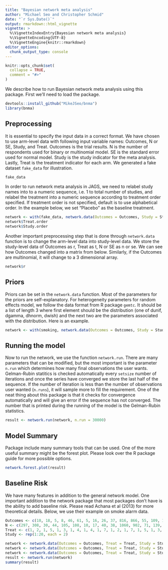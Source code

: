 ```yaml
---
title: "Bayesian network meta analysis"
author: "Michael Seo and Christopher Schmid"
date: "`r Sys.Date()`"
output: rmarkdown::html_vignette
vignette: >
  %\VignetteIndexEntry{Bayesian network meta analysis}
  %\VignetteEncoding{UTF-8}
  %\VignetteEngine{knitr::rmarkdown}
editor_options: 
  chunk_output_type: console
---
```


```r
knitr::opts_chunk$set(
  collapse = TRUE,
  comment = "#>"
)
```

We describe how to run Bayesian network meta analysis using this package. First we'll need to load the package.

```r
devtools::install_github("MikeJSeo/bnma")
library(bnma)
```

## Preprocessing

It is essential to specify the input data in a correct format. We have chosen to use arm-level data with following input variable names: Outcomes, N or SE, Study, and Treat. Outcomes is the trial results. N is the number of respondents used for binary or multinomial model. SE is the standard error used for normal model. Study is the study indicator for the meta analysis. Lastly, Treat is the treatment indicator for each arm. We generated a fake dataset `fake_data` for illustration.

```r
fake_data
```

In order to run network meta analysis in JAGS, we need to relabel study names into to a numeric sequence, i.e. 1 to total number of studies, and relabel the treatment into a numeric sequence according to treatment order specified. If treatment order is not specified, default is to use alphabetical order. In the example below, we set "Placebo" as the baseline treatment.

```r
network <- with(fake_data, network.data(Outcomes = Outcomes, Study = Study, Treat = Treat, N = N, response = "binomial", Treat.order = c("Placebo", "Treatment")))
network$Treat.order 
network$Study.order
```

Another important preprocessing step that is done through `network.data` function is to change the arm-level data into study-level data. We store the study-level data of Outcomes as r, Treat as t, N or SE as n or se. We can see how Outcomes changed into a matrix from below. Similarly, if the Outcomes are multinomial, it will change to a 3 dimensional array.

```r
network$r
```

## Priors

Priors can be set in the `network.data` function. Most of the parameters for the priors are self-explanatory. For heterogeneity parameters for random effects model, we follow the data format from R package `gemtc`. It should be a list of length 3 where first element should be the distribution (one of dunif, dgamma, dhnorm, dwish) and the next two are the parameters associated with the distribution. Here is an example.

```r
network <- with(smoking, network.data(Outcomes = Outcomes, Study = Study, Treat = Treat, N = N, response = "binomial", mean.d = 0.1, hy.prior = list("dhnorm", 0, 5)))
```

## Running the model

Now to run the network, we use the function `network.run`. There are many parameters that can be modified, but the most important is the parameter `n.run` which determines how many final observations the user wants. Gelman-Rubin statitics is checked automatically every `setsize` number of iterations and once the series have converged we store the last half of the sequence. If the number of iteration is less than the number of observations user wanted (`n.runs`), it will sample more to fill the requirement. One of the neat thing about this package is that it checks for convergence automatically and will give an error if the sequence has not converged.
The number that is printed during the running of the model is the Gelman-Rubin statistics.

```r
result <- network.run(network, n.run = 30000)
```

## Model Summary

Package include many summary tools that can be used. One of the more useful summary might be the forest plot. Please look over the R package guide for more possible options.

```r
network.forest.plot(result)
```

## Baseline Risk

We have many features in addition to the general network model. One important addition to the network package that most packages don't have is the ability to add baseline risk. Please read Achana et al (2013) for more theoretical details. Below, we use their example on smoke alarm data. 

```r
Outcomes <- c(10, 18, 5, 8, 46, 61, 5, 16, 26, 37, 816, 866, 55, 109, 112, 130, 619, 692, 71, 81, 325, 345, 321, 325, 54, 77, 6, 6, 211, 136, 47, 47, 34, 39, 6, 27, 394, 406, 997, 1421)
N <- c(297, 308, 30, 44, 105, 108, 10, 17, 40, 38, 1060, 902, 71, 139, 138, 140, 737, 764, 82, 83, 375, 384, 363, 361, 56, 80, 12, 12, 211, 136, 56, 58, 38, 41, 50, 47, 469, 482, 1545, 1583)
Treat <- c(1, 2, 1, 5, 1, 3, 1, 4, 1, 4, 1, 7, 1, 2, 1, 7, 1, 5, 1, 3, 1, 2, 1, 4, 1, 2, 4, 6, 4, 6, 3, 4, 2, 3, 2, 5, 4, 6, 4, 7)
Study <- rep(1:20, each = 2)

network <- network.data(Outcomes = Outcomes, Treat = Treat, Study = Study, N = N, response = "binomial") #Model 0
network <- network.data(Outcomes = Outcomes, Treat = Treat, Study = Study, N = N, response = "binomial", baseline = "common") #Model A1
network <- network.data(Outcomes = Outcomes, Treat = Treat, Study = Study, N = N, response = "binomial", baseline = "common", baseline.risk = "exchangeable", prec.bl = 0.0001, hy.prior = list("dunif", 0, 100)) #Model A2
result <- network.run(network)
summary(result)
```

